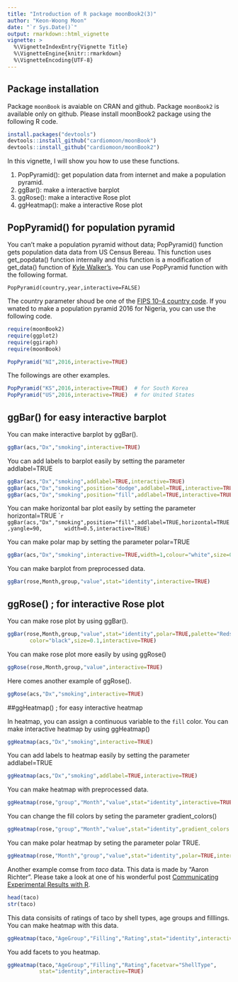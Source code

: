 ```yaml
---
title: "Introduction of R package moonBook2(3)"
author: "Keon-Woong Moon"
date: "`r Sys.Date()`"
output: rmarkdown::html_vignette
vignette: >
  %\VignetteIndexEntry{Vignette Title}
  %\VignetteEngine{knitr::rmarkdown}
  %\VignetteEncoding{UTF-8}
---
```


## Package installation

Package `moonBook` is avaiable on CRAN and github. Package `moonBook2` is available only on github. Please install moonBook2 package using the following R code.

```r
install.packages("devtools")
devtools::install_github("cardiomoon/moonBook")
devtools::install_github("cardiomoon/moonBook2")
```

In this vignette, I will show you how to use these functions.

1. PopPyramid(): get population data from internet and make a population pyramid.
2. ggBar(): make a interactive barplot
3. ggRose(): make a interactive Rose plot
4. ggHeatmap(): make a interactive Rose plot


## PopPyramid() for population pyramid

You can’t make a population pyramid without data; PopPyramid() function gets population data data from US Census Bereau. This function uses get_popdata() function internally and this function is a modification of get_data() function of [Kyle Walker's](https://rpubs.com/walkerke/pyramids_ggplot2). You can use PopPyramid function with the following format.

```
PopPyramid(country,year,interactive=FALSE)
```

The country parameter shoud be one of the [FIPS 10-4 country code](https://en.wikipedia.org/wiki/List_of_FIPS_country_codes). If you wnated to make a population pyramid 2016 for Nigeria, you can use the following code.

```r
require(moonBook2)
require(ggplot2)
require(ggiraph)
require(moonBook)

PopPyramid("NI",2016,interactive=TRUE)
```
   
The followings are other examples.
```r
PopPyramid("KS",2016,interactive=TRUE)  # for South Korea
PopPyramid("US",2016,interactive=TRUE)  # for United States
```



## ggBar() for easy interactive barplot

You can make interactive barplot by ggBar(). 

```r
ggBar(acs,"Dx","smoking",interactive=TRUE)
```

You can add labels to barplot easily by setting the parameter addlabel=TRUE
```r
ggBar(acs,"Dx","smoking",addlabel=TRUE,interactive=TRUE)
ggBar(acs,"Dx","smoking",position="dodge",addlabel=TRUE,interactive=TRUE)
ggBar(acs,"Dx","smoking",position="fill",addlabel=TRUE,interactive=TRUE)
```

You can make horizontal bar plot easily by setting the parameter horizontal=TRUE
````r
ggBar(acs,"Dx","smoking",position="fill",addlabel=TRUE,horizontal=TRUE,yangle=90,
      width=0.5,interactive=TRUE)
```

You can make polar map by setting the parameter polar=TRUE
```r
ggBar(acs,"Dx","smoking",interactive=TRUE,width=1,colour="white",size=0.2,polar=TRUE)
```

You can make barplot from preprocessed data.
```r
ggBar(rose,Month,group,"value",stat="identity",interactive=TRUE)
```


## ggRose() ; for interactive Rose plot

You can make rose plot by using ggBar().

```r
ggBar(rose,Month,group,"value",stat="identity",polar=TRUE,palette="Reds",width=1,
       color="black",size=0.1,interactive=TRUE)
```

You can make rose plot more easily by using ggRose()

```r
ggRose(rose,Month,group,"value",interactive=TRUE)
```

Here comes another example of ggRose().
```r
ggRose(acs,"Dx","smoking",interactive=TRUE)
```


##ggHeatmap() ; for easy interactive heatmap

In heatmap, you can assign a continuous variable to the `fill` color. You can make interactive heatmap by using ggHeatmap()

```r
ggHeatmap(acs,"Dx","smoking",interactive=TRUE)
```

You can add labels to heatmap easily by setting the parameter addlabel=TRUE
```r
ggHeatmap(acs,"Dx","smoking",addlabel=TRUE,interactive=TRUE)
```

You can make heatmap with preprocessed data.

```r
ggHeatmap(rose,"group","Month","value",stat="identity",interactive=TRUE)
```        
You can change the fill colors by seting the parameter gradient_colors() 
```r
ggHeatmap(rose,"group","Month","value",stat="identity",gradient_colors = c("white","red"),interactive=TRUE)
```

You can make polar heatmap by seting the parameter polar TRUE.
```r
ggHeatmap(rose,"Month","group","value",stat="identity",polar=TRUE,interactive=TRUE)
```

Another example comse from *taco* data. This data is made by "Aaron Richter". Please take a look at one of his wonderful post [Communicating Experimental Results with R](http://rikturr.com/blog/communicating-experimental-results-with-r/).


```r
head(taco)
str(taco)
```

This data consisits of ratings of taco by shell types, age groups and filllings. You can make heatmap with this data.

```r
ggHeatmap(taco,"AgeGroup","Filling","Rating",stat="identity",interactive=TRUE)
```

You add facets to you heatmap.
```r
ggHeatmap(taco,"AgeGroup","Filling","Rating",facetvar="ShellType",
          stat="identity",interactive=TRUE)
```
